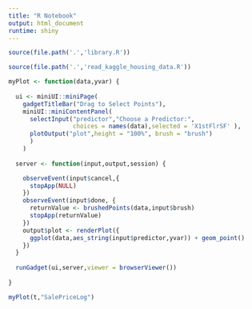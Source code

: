 ```yaml
---
title: "R Notebook"
output: html_document
runtime: shiny
---
```


```r
source(file.path('.','library.R'))
```
```r
source(file.path('.','read_kaggle_housing_data.R'))
```

```r
myPlot <- function(data,yvar) {
  
  ui <- miniUI::miniPage(
    gadgetTitleBar("Drag to Select Points"),
    miniUI::miniContentPanel( 
      selectInput("predictor","Choose a Predictor:",  
                  choices = names(data),selected = 'X1stFlrSF' ),
      plotOutput("plot",height = "100%", brush = "brush")  
      )   
    )
  
  server <- function(input,output,session) {

    observeEvent(input$cancel,{
      stopApp(NULL)
    })    
    observeEvent(input$done, {
      returnValue <- brushedPoints(data,input$brush)
      stopApp(returnValue)
    })
    output$plot <- renderPlot({
      ggplot(data,aes_string(input$predictor,yvar)) + geom_point()
    })
  }
  
  runGadget(ui,server,viewer = browserViewer())
  
}
```

```r
myPlot(t,"SalePriceLog")
```

